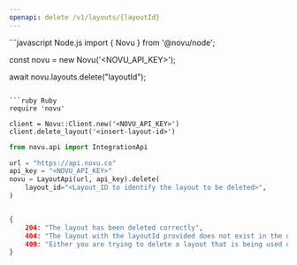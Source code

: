 ```yaml
---
openapi: delete /v1/layouts/{layoutId}
---
```


<RequestExample>
```javascript Node.js
import { Novu } from '@novu/node';

const novu = new Novu('<NOVU_API_KEY>');

await novu.layouts.delete("layoutId");
```

```ruby Ruby
require 'novu'

client = Novu::Client.new('<NOVU_API_KEY>')
client.delete_layout('<insert-layout-id>')
```

```python Python
from novu.api import IntegrationApi

url = "https://api.novu.co"
api_key = "<NOVU_API_KEY>"
novu = LayoutApi(url, api_key).delete(
    layout_id="<Layout_ID to identify the layout to be deleted>",
)
```

```java Java

```

</RequestExample>

<ResponseExample>

```json Response
{
    204: "The layout has been deleted correctly",
    404: "The layout with the layoutId provided does not exist in the database so it can not be deleted.",
    409: "Either you are trying to delete a layout that is being used or a layout that is the default in the environment."
}
```

</ResponseExample>